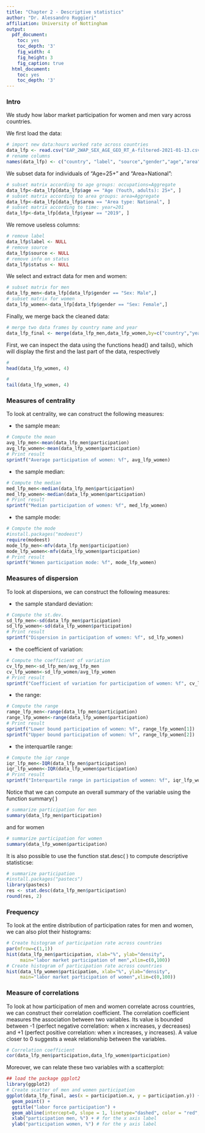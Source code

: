 ```yaml
---
title: "Chapter 2 - Descriptive statistics"
author: "Dr. Alessandro Ruggieri"
affiliation: University of Nottingham
output:
  pdf_document:
    toc: yes
    toc_depth: '3'
    fig_width: 4
    fig_height: 3
    fig_caption: true
  html_document:
    toc: yes
    toc_depth: '3'
---
```



### Intro

We study how labor market participation for women and men vary across countries. 

We first load the data:
```r
# import new data:hours worked rate across countries
data_lfp <- read.csv("EAP_2WAP_SEX_AGE_GEO_RT_A-filtered-2021-01-13.csv",  header = TRUE)
# rename columns
names(data_lfp) <- c("country", "label", "source","gender","age","area", "year", "participation", "status")
```

We subset data for individuals of "Age=25+" and "Area=National":
```r
# subset matrix according to age groups: occupations=Aggregate
data_lfp<-data_lfp[data_lfp$age == "Age (Youth, adults): 25+", ]
# subset matrix according to area groups: area=Aggregate
data_lfp<-data_lfp[data_lfp$area == "Area type: National", ]
# subset matrix according to time: year=201
data_lfp<-data_lfp[data_lfp$year == "2019", ]
```

We remove useless columns:
```r
# remove label
data_lfp$label <- NULL
# remove source
data_lfp$source <- NULL
# remove info on status
data_lfp$status <- NULL
```

We select and extract data for men and women:
```r
# subset matrix for men
data_lfp_men<-data_lfp[data_lfp$gender == "Sex: Male",]
# subset matrix for women
data_lfp_women<-data_lfp[data_lfp$gender == "Sex: Female",]
```

Finally, we merge back the cleaned data:
```r
# merge two data frames by country name and year
data_lfp_final <- merge(data_lfp_men,data_lfp_women,by=c("country","year"))
```

First, we can inspect the data using the functions head() and tails(), which will display the first and the last part of the data, respectively
```r
#  
head(data_lfp_women, 4)
```
```r
#  
tail(data_lfp_women, 4)
```

### Measures of centrality

To look at centrality, we can construct the following measures:

- the sample mean:
```r
# Compute the mean 
avg_lfp_men<-mean(data_lfp_men$participation)
avg_lfp_women<-mean(data_lfp_women$participation)
# Print result
sprintf("Average participation of women: %f", avg_lfp_women)
```

- the sample median:
```r
# Compute the median
med_lfp_men<-median(data_lfp_men$participation)
med_lfp_women<-median(data_lfp_women$participation)
# Print result
sprintf("Median participation of women: %f", med_lfp_women)
```

- the sample mode:
```r
# Compute the mode
#install.packages("modeest")
require(modeest)
mode_lfp_men<-mfv(data_lfp_men$participation)
mode_lfp_women<-mfv(data_lfp_women$participation)
# Print result
sprintf("Women participation mode: %f", mode_lfp_women)
```

### Measures of dispersion

To look at dispersions, we can construct the following measures: 

- the sample standard deviation: 
```r
# Compute the st.dev.
sd_lfp_men<-sd(data_lfp_men$participation)
sd_lfp_women<-sd(data_lfp_women$participation)
# Print result
sprintf("Dispersion in participation of women: %f", sd_lfp_women)
```

- the coefficient of variation:
```r
# Compute the coefficient of variation
cv_lfp_men<-sd_lfp_men/avg_lfp_men
cv_lfp_women<-sd_lfp_women/avg_lfp_women
# Print result
sprintf("Coefficient of variation for participation of women: %f", cv_lfp_women)
```

- the range:
```r
# Compute the range
ramge_lfp_men<-range(data_lfp_men$participation)
range_lfp_women<-range(data_lfp_women$participation)
# Print result
sprintf("Lower bound participation of women: %f", range_lfp_women[1])
sprintf("Upper bound participation of women: %f", range_lfp_women[2])
```

- the interquartile range:
```r
# Compute the iqr range
iqr_lfp_men<-IQR(data_lfp_men$participation)
iqr_lfp_women<-IQR(data_lfp_women$participation)
# Print result
sprintf("Interquartile range in participation of women: %f", iqr_lfp_women)
```


Notice that we can compute an overall summary of the variable using the function summary( )
```r
# summarize participation for men
summary(data_lfp_men$participation)
```
and for women
```r
# summarize participation for women
summary(data_lfp_women$participation)
```

It is also possible to use the function stat.desc( ) to compute descriptive statisticse:

```r
# summarize participation 
#install.packages("pastecs")
library(pastecs)
res <- stat.desc(data_lfp_men$participation)
round(res, 2)
```



### Frequency
To look at the entire distribution of participation rates for men and women, we can also plot their histograms:
```r
# Create histogram of participation rate across countries
par(mfrow=c(1,1))
hist(data_lfp_men$participation, xlab="%", ylab="density", 
     main="labor market participation of men",xlim=c(0,100))
# Create histogram of participation rate across countries
hist(data_lfp_women$participation, xlab="%", ylab="density", 
     main="labor market participation of women",xlim=c(0,100))
```

### Measure of correlations

To look at how participation of men and women correlate across countries, we can construct their correlation coefficient. The correlation coefficient measures the association between two variables. Its value is bounded between -1 (perfect negative correlation: when x increases, y decreases) and +1 (perfect positive correlation: when x increases, y increases). A value closer to 0 suggests a weak relationship between the variables. 

```r
# Correlation coefficient
cor(data_lfp_men$participation,data_lfp_women$participation)
```


Moreover, we can relate these two variables with a scatterplot:
```r
## load the package ggplot2
library(ggplot2)
# Create scatter of men and women participation
ggplot(data_lfp_final, aes(x = participation.x, y = participation.y)) +
  geom_point() +
  ggtitle("labor force participation") + 
  geom_abline(intercept=0, slope = 1, linetype="dashed", color = "red", size=2) +
  xlab("participation men, %") + # for the x axis label
  ylab("participation women, %") # for the y axis label
```













